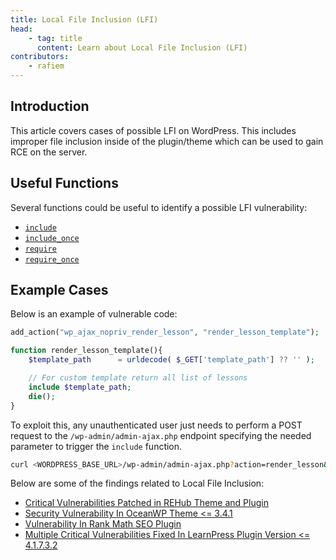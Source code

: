 ```yaml
---
title: Local File Inclusion (LFI)
head:
    - tag: title
      content: Learn about Local File Inclusion (LFI)
contributors:
    - rafiem
---
```




## Introduction

This article covers cases of possible LFI on WordPress. This includes improper file inclusion inside of the plugin/theme which can be used to gain RCE on the server.

<LinkCard
  title="Learn how to secure your code against Local File Inclusion"
  href="/academy/wordpress/securing-code/local-file-inclusion/"
/>

## Useful Functions

Several functions could be useful to identify a possible LFI vulnerability:

- [`include`](https://www.php.net/manual/en/function.include.php)
- [`include_once`](https://www.php.net/manual/en/function.include-once.php)
- [`require`](https://www.php.net/manual/en/function.require.php)
- [`require_once`](https://www.php.net/manual/en/function.require-once.php)

## Example Cases

Below is an example of vulnerable code:

```php
add_action("wp_ajax_nopriv_render_lesson", "render_lesson_template");

function render_lesson_template(){
    $template_path      = urldecode( $_GET['template_path'] ?? '' );

    // For custom template return all list of lessons
    include $template_path;
    die();
}
```

To exploit this, any unauthenticated user just needs to perform a POST request to the `/wp-admin/admin-ajax.php` endpoint specifying the needed parameter to trigger the `include` function.

```bash
curl <WORDPRESS_BASE_URL>/wp-admin/admin-ajax.php?action=render_lesson&template_path=/etc/passwd
```

Below are some of the findings related to Local File Inclusion:

- [Critical Vulnerabilities Patched in REHub Theme and Plugin](https://patchstack.com/articles/critical-vulnerabilities-patched-in-rehub-theme-and-plugin/)
- [Security Vulnerability In OceanWP Theme \<= 3.4.1](https://patchstack.com/articles/subscriber-path-traversal-leading-to-local-file-inclusion-in-oceanwp-theme/)
- [Vulnerability In Rank Math SEO Plugin](https://patchstack.com/articles/authenticated-path-traversal-leading-to-local-file-inclusion-in-rank-math-seo-plugin/)
- [Multiple Critical Vulnerabilities Fixed In LearnPress Plugin Version \<= 4.1.7.3.2](https://patchstack.com/articles/multiple-critical-vulnerabilities-fixed-in-learnpress-plugin-version/)